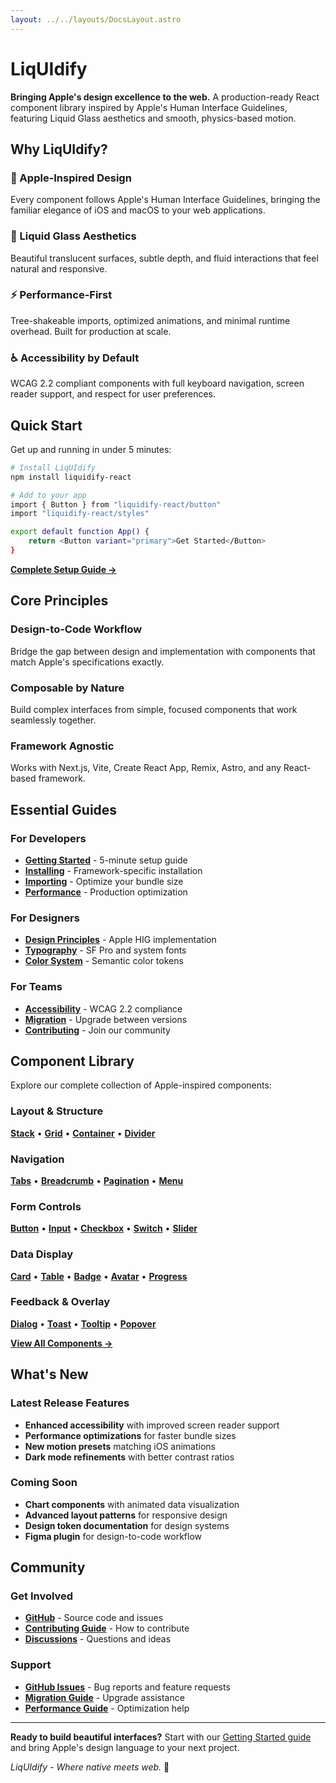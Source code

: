 ```yaml
---
layout: ../../layouts/DocsLayout.astro
---
```


# LiqUIdify

**Bringing Apple's design excellence to the web.** A production-ready React component library inspired by Apple's Human Interface Guidelines, featuring Liquid Glass aesthetics and smooth, physics-based motion.

## Why LiqUIdify?

### 🎨 Apple-Inspired Design
Every component follows Apple's Human Interface Guidelines, bringing the familiar elegance of iOS and macOS to your web applications.

### 🌊 Liquid Glass Aesthetics
Beautiful translucent surfaces, subtle depth, and fluid interactions that feel natural and responsive.

### ⚡ Performance-First
Tree-shakeable imports, optimized animations, and minimal runtime overhead. Built for production at scale.

### ♿ Accessibility by Default
WCAG 2.2 compliant components with full keyboard navigation, screen reader support, and respect for user preferences.

## Quick Start

Get up and running in under 5 minutes:

```bash
# Install LiqUIdify
npm install liquidify-react

# Add to your app
import { Button } from "liquidify-react/button"
import "liquidify-react/styles"

export default function App() {
	return <Button variant="primary">Get Started</Button>
}
```

**[Complete Setup Guide →](./guides/getting-started)**

## Core Principles

### Design-to-Code Workflow
Bridge the gap between design and implementation with components that match Apple's specifications exactly.

### Composable by Nature
Build complex interfaces from simple, focused components that work seamlessly together.

### Framework Agnostic
Works with Next.js, Vite, Create React App, Remix, Astro, and any React-based framework.

## Essential Guides

### For Developers
- **[Getting Started](./guides/getting-started)** - 5-minute setup guide
- **[Installing](./guides/installing)** - Framework-specific installation
- **[Importing](./guides/importing)** - Optimize your bundle size
- **[Performance](./advanced/performance)** - Production optimization

### For Designers
- **[Design Principles](./advanced/design)** - Apple HIG implementation
- **[Typography](./advanced/design#typography)** - SF Pro and system fonts
- **[Color System](./advanced/design#colors)** - Semantic color tokens

### For Teams
- **[Accessibility](./advanced/accessibility)** - WCAG 2.2 compliance
- **[Migration](./advanced/migration)** - Upgrade between versions
- **[Contributing](./contributing)** - Join our community

## Component Library

Explore our complete collection of Apple-inspired components:

### Layout & Structure
**[Stack](./components/stack)** • **[Grid](./components/grid)** • **[Container](./components/container)** • **[Divider](./components/divider)**

### Navigation
**[Tabs](./components/tabs)** • **[Breadcrumb](./components/breadcrumb)** • **[Pagination](./components/pagination)** • **[Menu](./components/menu)**

### Form Controls
**[Button](./components/button)** • **[Input](./components/input)** • **[Checkbox](./components/checkbox)** • **[Switch](./components/switch)** • **[Slider](./components/slider)**

### Data Display
**[Card](./components/card)** • **[Table](./components/table)** • **[Badge](./components/badge)** • **[Avatar](./components/avatar)** • **[Progress](./components/progress)**

### Feedback & Overlay
**[Dialog](./components/dialog)** • **[Toast](./components/toast)** • **[Tooltip](./components/tooltip)** • **[Popover](./components/popover)**

**[View All Components →](./components/)**

## What's New

### Latest Release Features
- **Enhanced accessibility** with improved screen reader support
- **Performance optimizations** for faster bundle sizes
- **New motion presets** matching iOS animations
- **Dark mode refinements** with better contrast ratios

### Coming Soon
- **Chart components** with animated data visualization
- **Advanced layout patterns** for responsive design
- **Design token documentation** for design systems
- **Figma plugin** for design-to-code workflow

## Community

### Get Involved
- **[GitHub](https://github.com/liquidify/liquidify)** - Source code and issues
- **[Contributing Guide](./contributing)** - How to contribute
- **[Discussions](https://github.com/liquidify/liquidify/discussions)** - Questions and ideas

### Support
- **[GitHub Issues](https://github.com/liquidify/liquidify/issues)** - Bug reports and feature requests
- **[Migration Guide](./advanced/migration)** - Upgrade assistance
- **[Performance Guide](./advanced/performance)** - Optimization help

---

**Ready to build beautiful interfaces?** Start with our [Getting Started guide](./guides/getting-started) and bring Apple's design language to your next project.

*LiqUIdify - Where native meets web.* 🌊